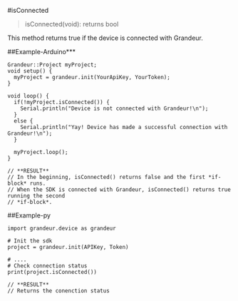 #isConnected

>isConnected(void): returns bool

This method returns true if the device is connected with Grandeur.

##Example-Arduino***
```
Grandeur::Project myProject;
void setup() {
  myProject = grandeur.init(YourApiKey, YourToken);
}

void loop() {
  if(!myProject.isConnected()) {
    Serial.println("Device is not connected with Grandeur!\n");
  }
  else {
    Serial.println("Yay! Device has made a successful connection with Grandeur!\n");
  }

  myProject.loop();
}

// **RESULT**
// In the beginning, isConnected() returns false and the first *if-block* runs.
// When the SDK is connected with Grandeur, isConnected() returns true running the second
// *if-block*.
```

##Example-py

```
import grandeur.device as grandeur

# Init the sdk
project = grandeur.init(APIKey, Token)

# ....
# Check connection status
print(project.isConnected())

// **RESULT**
// Returns the conenction status
```
